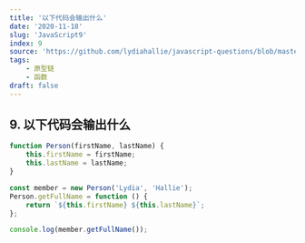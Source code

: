 ```yaml
---
title: '以下代码会输出什么'
date: '2020-11-18'
slug: 'JavaScript9'
index: 9
source: 'https://github.com/lydiahallie/javascript-questions/blob/master/zh-CN/README-zh_CN.md#11-%E8%BE%93%E5%87%BA%E6%98%AF%E4%BB%80%E4%B9%88'
tags:
    - 原型链
    - 函数
draft: false
---
```


## 9. 以下代码会输出什么

```js
function Person(firstName, lastName) {
	this.firstName = firstName;
	this.lastName = lastName;
}

const member = new Person('Lydia', 'Hallie');
Person.getFullName = function () {
	return `${this.firstName} ${this.lastName}`;
};

console.log(member.getFullName());
```

